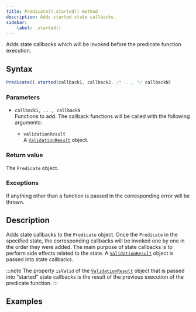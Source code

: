 ```yaml
---
title: Predicate().started() method
description: Adds started state callbacks.
sidebar:
    label: .started()
---
```


Adds state callbacks which will be invoked before the predicate function execution.

## Syntax

```js
Predicate().started(callback1, callback2, /* ..., */ callbackN)
```

### Parameters

- `callback1, ..., callbackN`
<br/> Functions to add. The callback functions will be called with the following arguments:

    - `validationResult` 
    <br/> A [`ValidationResult`](/api/validation-result/) object. 

### Return value

The `Predicate` object. 

### Exceptions

If anything other than a function is passed in the corresponding error will be thrown. 

## Description

Adds state callbacks to the `Predicate` object. Once the `Predicate` in the specified state, the corresponding callbacks will be invoked one by one in the order they were added. The main purpose of state callbacks is to perform side effects related to the state. A [`ValidationResult`](/api/validation-result/) object is passed into state callbacks.

:::note
The property `isValid` of the [`ValidationResult`](/api/validation-result/) object that is passed into "started" state callbacks is the result of the previous execution of the predicate function.
:::

## Examples

<Code code={startedCode} lang='js'/>
